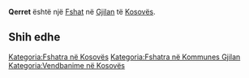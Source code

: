 {{Fshat në Kosovës
 | Emri                = Qerret
| sqi_N_name = Qerret
| sqi_N_FULL_NAME_RO = Qerret
| sqi_N_FULL_NAME_ND_RO = Qerret
| sqi_N_SORT_NAME_RG = QERRET
| sqi_N_FULL_NAME_RG = Qerret
| sqi_N_FULL_NAME_ND_RG = Qerret
| sqi_V_name = Qeret
| sqi_V_FULL_NAME_RO = Qeret
| sqi_V_FULL_NAME_ND_RO = Qeret
| sqi_V_SORT_NAME_RG = QERET
| sqi_V_FULL_NAME_RG = Qeret
| sqi_V_FULL_NAME_ND_RG = Qeret
| srp_N_name = Čeret
| srp_N_FULL_NAME_RO = Čeret
| srp_N_FULL_NAME_ND_RO = Ceret
| srp_N_SORT_NAME_RG = CERET
| srp_N_FULL_NAME_RG = Čeret
| srp_N_FULL_NAME_ND_RG = Ceret
| srp_NS_name = Черет
| srp_NS_FULL_NAME_RO = Черет
| srp_NS_FULL_NAME_ND_RO = Черет
| srp_NS_SORT_NAME_RG = ЧЕРЕТ
| srp_NS_FULL_NAME_RG = Черет
| srp_NS_FULL_NAME_ND_RG = Черет
| srp_V_name = Čerat
| srp_V_FULL_NAME_RO = Čerat Ćeret
| srp_V_FULL_NAME_ND_RO = Cerat Ceret
| srp_V_SORT_NAME_RG = CERAT CERET
| srp_V_FULL_NAME_RG = Čerat Ćeret
| srp_V_FULL_NAME_ND_RG = Cerat Ceret
| srp_VS_name = Ћерет
| srp_VS_FULL_NAME_RO = Ћерет
| srp_VS_FULL_NAME_ND_RO = Ћерет
| srp_VS_SORT_NAME_RG = ЋЕРЕТ
| srp_VS_FULL_NAME_RG = Ћерет
| srp_VS_FULL_NAME_ND_RG = Ћерет

 | Emri (Rasa dhanore) = 
 | Figura              = 
 | Shteti              = Kosovo
 | Komuna              = Gjilan
 | Kodi postar         = 
 | Sipërfaqja          = 

 | Popullsia           = 

 | Regj. i popullsisë  = 
 | Dend. e popullsisë  = 
 | Faqja zyrtare       = 
 <!--- Koordinatat ----> 
 | Gjerësia            = 42.34
 | Gjatësia            = 20.266944
 | Lartësia            = 
}}
'''Qerret''' është një [[Fshat]] në [[Gjilan]] të [[Kosovës]].

<!-- == Gjeografia == -->
<!-- == Historia == -->
<!-- == Demografia == -->
== Shih edhe ==
{{Komuna Gjilan}}
{{Kosovo-Administrata-Cung}}

[[Kategoria:Fshatra në Kosovës]]
[[Kategoria:Fshatra në Kommunes Gjilan]]
[[Kategoria:Vendbanime në Kosovës]]